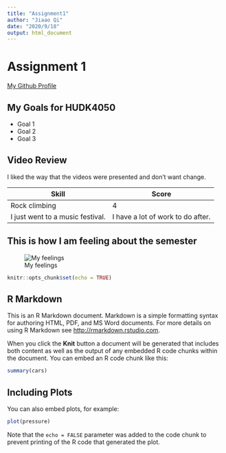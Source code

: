 ```yaml
---
title: "Assignment1"
author: "Jiaao Qi"
date: "2020/9/18"
output: html_document
---
```


# Assignment 1

[My Github Profile](https://github.com/qijiaao)

## My Goals for HUDK4050  

* Goal 1
* Goal 2
* Goal 3  

## Video Review

I liked the way that the videos were presented and don't want change.

| Skill                            | Score                             |
|----------------------------------|-----------------------------------|
| Rock climbing                    | 4                                 |
| I just went to a music festival. | I have a lot of work to do after. |

## This is how I am feeling about the semester

![My feelings](fun.jpg)

```r
knitr::opts_chunk$set(echo = TRUE)
```

## R Markdown

This is an R Markdown document. Markdown is a simple formatting syntax for authoring HTML, PDF, and MS Word documents. For more details on using R Markdown see <http://rmarkdown.rstudio.com>.

When you click the **Knit** button a document will be generated that includes both content as well as the output of any embedded R code chunks within the document. You can embed an R code chunk like this:

```r
summary(cars)
```

## Including Plots

You can also embed plots, for example:

```r
plot(pressure)
```

Note that the `echo = FALSE` parameter was added to the code chunk to prevent printing of the R code that generated the plot.
